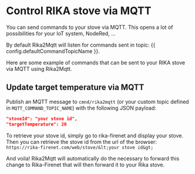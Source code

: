 # Control RIKA stove via MQTT

You can send commands to your stove via MQTT. This opens a lot of possibilities for your IoT system, NodeRed, ...

<Info>By default Rika2Mqtt will listen for commands sent in topic: {{ config.defaultCommandTopicName }}.</Info>


Here are some example of commands that can be sent to your RIKA stove via MQTT using Rika2Mqtt.

## Update target temperature via MQTT

Publish an MQTT message to `cmnd/rika2mqtt` (or your custom topic defined in `MQTT_COMMAND_TOPIC_NAME`) with the following JSON payload:

```json
"stoveId": "your stove id",
"targetTemperature": 20
```

<Info>To retrieve your stove id, simply go to rika-firenet and display your stove.
    Then you can retrieve the stove id from the url of the browser:
    `https://rika-firenet.com/web/stove/&lt;your stove id&gt;`
</Info>


And voila! Rika2Mqtt will automatically do the necessary to forward this change to Rika-Firenet that will then forward it to your Rika stove.
